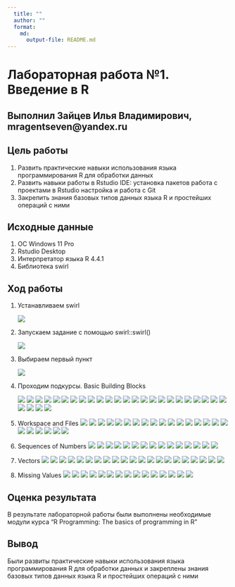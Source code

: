 ```yaml
---
  title: ""
  author: ""
  format: 
    md: 
      output-file: README.md
---
```


# Лабораторная работа №1. Введение в R

## Выполнил Зайцев Илья Владимирович, mragentseven@yandex.ru

## Цель работы 

1. Развить практические навыки использования языка программирования R для
обработки данных
2. Развить навыки работы в Rstudio IDE:
установка пакетов
работа с проектами в Rstudio
настройка и работа с Git
3. Закрепить знания базовых типов данных языка R и простейших операций с ними

## Исходные данные

  1. ОС Windows 11 Pro
  2. Rstudio Desktop
  3. Интерпретатор языка R 4.4.1
  4. Библиотека swirl

## Ход работы
 1. Устанавливаем swirl
    
    ![](img/1.png)
    
 2. Запускаем задание с помощью swirl::swirl()

    ![](img/2.png)
    
 3. Выбираем первый пункт
    
    ![](img/3.png)
    
 4. Проходим подкурсы. Basic Building Blocks
 
    ![](img/4.png)
    ![](img/5.png)
    ![](img/6.png)
    ![](img/7.png)
    ![](img/8.png)
    ![](img/9.png)
    ![](img/10.png)
    ![](img/11.png)
    ![](img/12.png)
    ![](img/13.png)
    ![](img/14.png)
    ![](img/15.png)
    ![](img/16.png)
    ![](img/17.png)
    ![](img/18.png)
    ![](img/19.png)
    ![](img/19.png)
    ![](img/20.png)
    ![](img/21.png)
    ![](img/22.png)
    ![](img/23.png)
    ![](img/24.png)
    ![](img/25.png)
    ![](img/26.png)
    ![](img/27.png)
    ![](img/28.png)
    ![](img/29.png)
    ![](img/30.png)
 5. Workspace and Files
    ![](img/31.png)
    ![](img/32.png)
    ![](img/33.png)
    ![](img/34.png)
    ![](img/35.png)
    ![](img/36.png)
    ![](img/37.png)
    ![](img/38.png)
    ![](img/39.png)
    ![](img/40.png)
    ![](img/41.png)
    ![](img/42.png)
    ![](img/43.png)
    ![](img/44.png)
    ![](img/45.png)
    ![](img/46.png)
    ![](img/47.png)
    ![](img/48.png)
    ![](img/49.png)
    ![](img/50.png)
    ![](img/51.png)
    ![](img/52.png)
    ![](img/53.png)

 6. Sequences of Numbers
    ![](img/54.png)
    ![](img/55.png)
    ![](img/56.png)
    ![](img/57.png)
    ![](img/58.png)
    ![](img/59.png)
    ![](img/60.png)
    ![](img/61.png)
    ![](img/62.png)
    ![](img/63.png)
    ![](img/64.png)
    ![](img/65.png)
    ![](img/66.png)
    ![](img/67.png)
    ![](img/68.png)
 7. Vectors
    ![](img/69.png)
    ![](img/70.png)
    ![](img/71.png)
    ![](img/72.png)
    ![](img/73.png)
    ![](img/74.png)
    ![](img/75.png)
    ![](img/76.png)
    ![](img/77.png)
    ![](img/78.png)
    ![](img/79.png)
    ![](img/80.png)
    ![](img/81.png)
    ![](img/82.png)
    ![](img/83.png)
    ![](img/84.png)
    ![](img/85.png)
    ![](img/87.png)
    ![](img/88.png)
    ![](img/89.png)
    ![](img/90.png)
    
 8. Missing Values
    ![](img/91.png)
    ![](img/92.png)
    ![](img/93.png)
    ![](img/94.png)
    ![](img/95.png)
    ![](img/96.png)
    ![](img/97.png)
    ![](img/98.png)
    ![](img/99.png)
    ![](img/100.png)
    ![](img/101.png)
    ![](img/102.png)
    ![](img/103.png)
    ![](img/104.png)
    ![](img/105.png)

## Оценка результата

В результате лабораторной работы были выполнены необходимые модули курса “R Programming: The basics of programming in R”
   
## Вывод

Были развиты практические навыки использования языка программирования R для обработки данных и закреплены знания базовых типов данных языка R и простейших операций с ними

```r
```